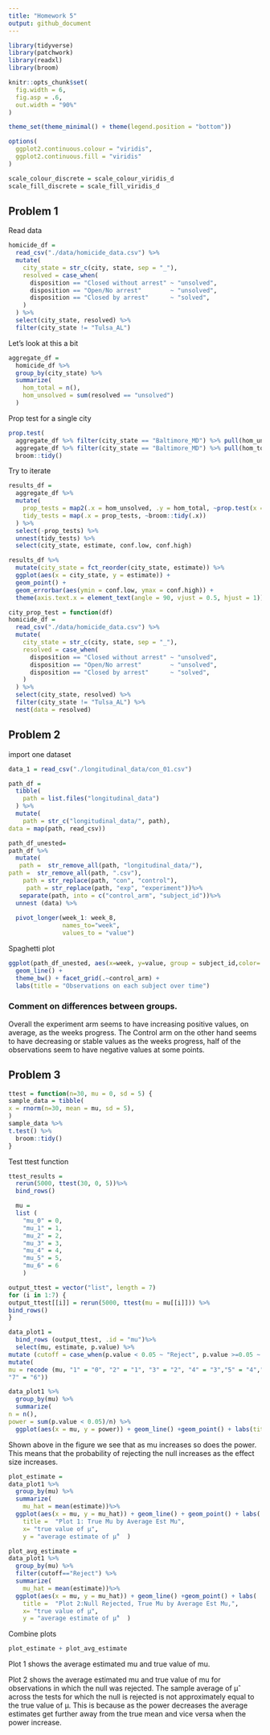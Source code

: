 ```yaml
---
title: "Homework 5"
output: github_document
---
```


```r
library(tidyverse)
library(patchwork)
library(readxl)
library(broom)
```

```r

knitr::opts_chunk$set(
  fig.width = 6,
  fig.asp = .6,
  out.width = "90%"
)

theme_set(theme_minimal() + theme(legend.position = "bottom"))

options(
  ggplot2.continuous.colour = "viridis",
  ggplot2.continuous.fill = "viridis"
)

scale_colour_discrete = scale_colour_viridis_d
scale_fill_discrete = scale_fill_viridis_d
```

## Problem 1 

Read data
```r
homicide_df = 
  read_csv("./data/homicide_data.csv") %>% 
  mutate(
    city_state = str_c(city, state, sep = "_"),
    resolved = case_when(
      disposition == "Closed without arrest" ~ "unsolved",
      disposition == "Open/No arrest"        ~ "unsolved",
      disposition == "Closed by arrest"      ~ "solved",
    )
  ) %>% 
  select(city_state, resolved) %>% 
  filter(city_state != "Tulsa_AL")
```

Let's look at this a bit
```r
aggregate_df = 
  homicide_df %>% 
  group_by(city_state) %>% 
  summarize(
    hom_total = n(),
    hom_unsolved = sum(resolved == "unsolved")
  )

```

Prop test for a single city
```r
prop.test(
  aggregate_df %>% filter(city_state == "Baltimore_MD") %>% pull(hom_unsolved), 
  aggregate_df %>% filter(city_state == "Baltimore_MD") %>% pull(hom_total)) %>% 
  broom::tidy()
```

Try to iterate
```r
results_df = 
  aggregate_df %>% 
  mutate(
    prop_tests = map2(.x = hom_unsolved, .y = hom_total, ~prop.test(x = .x, n = .y)),
    tidy_tests = map(.x = prop_tests, ~broom::tidy(.x))
  ) %>% 
  select(-prop_tests) %>% 
  unnest(tidy_tests) %>% 
  select(city_state, estimate, conf.low, conf.high)
```

```r
results_df %>% 
  mutate(city_state = fct_reorder(city_state, estimate)) %>% 
  ggplot(aes(x = city_state, y = estimate)) +
  geom_point() + 
  geom_errorbar(aes(ymin = conf.low, ymax = conf.high)) + 
  theme(axis.text.x = element_text(angle = 90, vjust = 0.5, hjust = 1))
```

```r
city_prop_test = function(df) 
homicide_df = 
  read_csv("./data/homicide_data.csv") %>% 
  mutate(
    city_state = str_c(city, state, sep = "_"),
    resolved = case_when(
      disposition == "Closed without arrest" ~ "unsolved",
      disposition == "Open/No arrest"        ~ "unsolved",
      disposition == "Closed by arrest"      ~ "solved",
    )
  ) %>% 
  select(city_state, resolved) %>% 
  filter(city_state != "Tulsa_AL") %>% 
  nest(data = resolved)
```

## Problem 2

import one dataset 

```r
data_1 = read_csv("./longitudinal_data/con_01.csv")
```


```r

path_df = 
  tibble(
    path = list.files("longitudinal_data")
  ) %>% 
  mutate(
    path = str_c("longitudinal_data/", path),
data = map(path, read_csv)) 


```

```r
path_df_unested= 
path_df %>% 
  mutate(
   path =  str_remove_all(path, "longitudinal_data/"),
path =  str_remove_all(path, ".csv"),
    path = str_replace(path, "con", "control"), 
     path = str_replace(path, "exp", "experiment"))%>%
   separate(path, into = c("control_arm", "subject_id"))%>% 
  unnest (data) %>% 
  
  pivot_longer(week_1: week_8, 
               names_to="week", 
               values_to = "value") 


```
Spaghetti plot
```r


ggplot(path_df_unested, aes(x=week, y=value, group = subject_id,color= subject_id)) +
  geom_line() +
  theme_bw() + facet_grid(.~control_arm) +
  labs(title = "Observations on each subject over time")
```

### Comment on differences between groups. 

Overall the experiment arm seems to have increasing positive values, on average, as the weeks progress. The Control arm on the other hand seems to have decreasing or stable values as the weeks progress, half of the observations seem to have negative values at some points. 


## Problem 3


```r
ttest = function(n=30, mu = 0, sd = 5) {
sample_data = tibble(
x = rnorm(n=30, mean = mu, sd = 5),
)
sample_data %>%
t.test() %>%
  broom::tidy()
}
```

Test ttest function 
```r
ttest_results = 
  rerun(5000, ttest(30, 0, 5))%>%
  bind_rows()
```


```r
  mu = 
  list ( 
    "mu_0" = 0, 
    "mu_1" = 1, 
    "mu_2" = 2, 
    "mu_3" = 3, 
    "mu_4" = 4, 
    "mu_5" = 5,
    "mu_6" = 6 
    )

output_ttest = vector("list", length = 7)
for (i in 1:7) {
output_ttest[[i]] = rerun(5000, ttest(mu = mu[[i]])) %>%
bind_rows() 
}

```




```r
data_plot1 = 
  bind_rows (output_ttest, .id = "mu")%>%
  select(mu, estimate, p.value) %>%
mutate (cutoff = case_when(p.value < 0.05 ~ "Reject", p.value >=0.05 ~ "Fail to Reject")) %>%
mutate(
mu = recode (mu, "1" = "0", "2" = "1", "3" = "2", "4" = "3","5" = "4","6" = "5",
"7" = "6")) 

```

```r
data_plot1 %>%
  group_by(mu) %>%
  summarize(
n = n(),
power = sum(p.value < 0.05)/n) %>%
  ggplot(aes(x = mu, y = power)) + geom_line() +geom_point() + labs(title = "Proportion of Times the Null was Rejected") 
```

Shown above in the figure we see that as mu increases so does the power. This means that the probability of rejecting the null increases as the effect size increases. 


```r
plot_estimate = 
data_plot1 %>%
  group_by(mu) %>%
  summarize(
    mu_hat = mean(estimate))%>%
  ggplot(aes(x = mu, y = mu_hat)) + geom_line() + geom_point() + labs(
    title =  "Plot 1: True Mu by Average Est Mu",
    x= "true value of μ",
    y = "average estimate of μ̂"  )
```

```r
plot_avg_estimate = 
data_plot1 %>%
  group_by(mu) %>%
  filter(cutoff=="Reject") %>%
  summarize(
    mu_hat = mean(estimate))%>%
  ggplot(aes(x = mu, y = mu_hat)) + geom_line() +geom_point() + labs(
    title =  "Plot 2:Null Rejected, True Mu by Average Est Mu,",
    x= "true value of μ",
    y = "average estimate of μ̂"  )
```

Combine plots 
```r
plot_estimate + plot_avg_estimate 
```

Plot 1 shows the average estimated mu and true value of mu. 

Plot 2 shows the average estimated mu and true value of mu for observations in which the null was rejected. The sample average of μ̂ across the tests for which the null is rejected is not approximately equal to the true value of μ. This is because as the power decreases the average estimates get further away from the true mean and vice versa when the power increase.  


